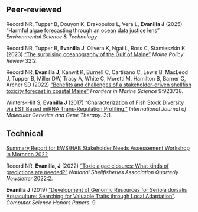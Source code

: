 
## Peer-reviewed

Record NR, Tupper B, Douyon K, Drakopulos L, Vera L, **Evanilla J** (2025) ["Harmful algae forecasting through an ocean data justice lens"](https://pubs.acs.org/doi/10.1021/acs.est.4c10838) *Environmental Science & Technology* 

Record NR, Tupper B, **Evanilla J**, Olivera K, Ngai L, Ross C, Stamieszkin K (2023) [“The surprising oceanography of the Gulf of Maine”](https://digitalcommons.library.umaine.edu/mpr/vol32/iss2/4/) *Maine Policy Review* 32:2.

Record NR, **Evanilla J**, Kanwit K, Burnell C, Cartisano C, Lewis B, MacLeod J, Tupper B, Miller DW, Tracy A, White C, Moretti M, Hamilton B, Barner C, Archer SD (2022) [“Benefits and challenges of a stakeholder-driven shellfish toxicity forecast in coastal Maine”](https://www.frontiersin.org/articles/10.3389/fmars.2022.923738/full) *Frontiers in Marine Science* 9:923738.

Winters-Hilt S, **Evanilla J** (2017) [“Characterization of Fish Stock Diversity via EST Based miRNA Trans-Regulation Profiling.”](https://sciforschenonline.org/journals/genetics/article-data/IJMGGT-3-110/IJMGGT-3-110.pdf) *International Journal of Molecular Genetics and Gene Therapy*. 3:1.


## Technical

[Summary Report for EWS/HAB Stakeholder Needs Assessement Workshop in Morocco 2022](https://oceanexpert.org/downloadFile/52270)

Record NR, **Evanilla, J** (2022) [“Toxic algae closures: What kinds of predictions are needed?”](https://shellfish.memberclicks.net/assets/docs/Current_Newsletters/qnl_2022_2.pdf) *National Shellfisheries Association Quarterly Newsletter* 2022:2. 

**Evanilla J** (2019) [“Development of Genomic Resources for Seriola dorsalis Aquaculture: Searching for Valuable Traits through Local Adaptation”](https://digitalcommons.conncoll.edu/comscihp/9). *Computer Science Honors Papers*. 9.
